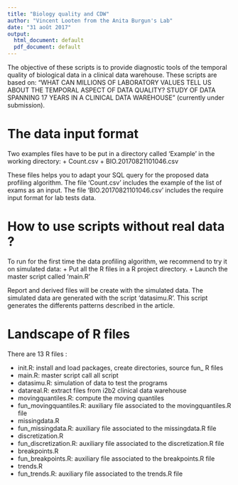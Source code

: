 ```yaml
---
title: "Biology quality and CDW"
author: "Vincent Looten from the Anita Burgun's Lab"
date: "31 août 2017"
output:
  html_document: default
  pdf_document: default
---
```


The objective of these scripts is to provide diagnostic tools of the temporal quality of biological data in a clinical data warehouse.
These scripts are based on: "WHAT CAN MILLIONS OF LABORATORY VALUES TELL US ABOUT THE TEMPORAL ASPECT OF DATA QUALITY? STUDY OF DATA SPANNING 17 YEARS IN A CLINICAL DATA WAREHOUSE" (currently under submission).

# The data input format

Two examples files have to be put in a directory called 'Example' in the working directory:
+ Count.csv
+ BIO.20170821101046.csv

These files helps you to adapt your SQL query for the proposed data profiling algorithm.
The file 'Count.csv' includes the example of the list of exams as an input.
The file 'BIO.20170821101046.csv' includes the require input format for lab tests data.

# How to use scripts without real data ?

To run for the first time the data profiling algorithm, we recommend to try it on simulated data:
+ Put all the R files in a R project directory.
+ Launch the master script called 'main.R'

Report and derived files will be create with the simulated data. The simulated data are generated with the script 'datasimu.R'. This script generates the differents patterns described in the article.

# Landscape of R files

There are 13 R files :

+ init.R: install and load packages, create directories, source fun_ R files
+ main.R: master script call all script
+ datasimu.R: simulation of data to test the programs
+ datareal.R: extract files from i2b2 clinical data warehouse
+ movingquantiles.R: compute the moving quantiles
+ fun_movingquantiles.R: auxiliary file associated to the movingquantiles.R file
+ missingdata.R
+ fun_missingdata.R: auxiliary file associated to the missingdata.R file
+ discretization.R
+ fun_discretization.R: auxiliary file associated to the discretization.R file
+ breakpoints.R
+ fun_breakpoints.R: auxiliary file associated to the breakpoints.R file
+ trends.R
+ fun_trends.R: auxiliary file associated to the trends.R file
  
